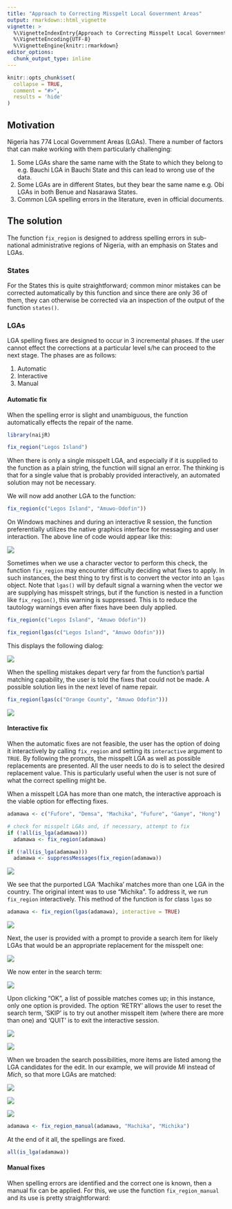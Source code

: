 ---
title: "Approach to Correcting Misspelt Local Government Areas"
output: rmarkdown::html_vignette
vignette: >
  %\VignetteIndexEntry{Approach to Correcting Misspelt Local Government Areas}
  %\VignetteEncoding{UTF-8}
  %\VignetteEngine{knitr::rmarkdown}
editor_options: 
  chunk_output_type: inline
---

```{r, include = FALSE}
knitr::opts_chunk$set(
  collapse = TRUE,
  comment = "#>",
  results = 'hide'
)
```

## Motivation
Nigeria has 774 Local Government Areas (LGAs). There a number of factors that can make working with them particularly challenging:

1. Some LGAs share the same name with the State to which they belong to e.g. Bauchi LGA in Bauchi State and this can lead to wrong use of the data.
2. Some LGAs are in different States, but they bear the same name e.g. Obi LGAs in both Benue and Nasarawa States.
3. Common LGA spelling errors in the literature, even in official documents. 

## The solution
The function `fix_region` is designed to address spelling errors in sub-national administrative regions of Nigeria, with an emphasis on States and LGAs. 

### States
For the States this is quite straightforward; common minor mistakes can be corrected automatically by this function and since there are only 36 of them, they can otherwise be corrected via an inspection of the output of the function `states()`.

### LGAs
LGA spelling fixes are designed to occur in 3 incremental phases. If the user cannot effect the corrections at a particular level s/he can proceed to the next stage. The phases are as follows:

1. Automatic
2. Interactive
3. Manual

#### Automatic fix 
When the spelling error is slight and unambiguous, the function automatically effects the repair of the name. 

```{r, error = TRUE}
library(naijR)

fix_region("Legos Island")
```

When there is only a single misspelt LGA, and especially if it is supplied to the function as a plain string, the function will signal an error. The thinking is that for a single value that is probably provided interactively, an automated solution may not be necessary.

We will now add another LGA to the function:

```{r}
fix_region(c("Legos Island", "Amuwo-Odofin"))
```

On Windows machines and during an interactive R session, the function preferentially utilizes the native graphics interface for messaging and user interaction. The above line of code would appear like this:

![](img/interactive-1.png)

Sometimes when we use a character vector to perform this check, the function `fix_region` may encounter difficulty deciding what fixes to apply. In such instances, the best thing to try first is to convert the vector into an `lgas` object. Note that `lgas()` will by default signal a warning when the vector we are supplying has misspelt strings, but if the function is nested in a function like `fix_region()`, this warning is suppressed. This is to reduce the tautology warnings even after fixes have been duly applied.

```{r, error = TRUE}
fix_region(c("Legos Island", "Amuwo Odofin"))
```


```{r, eval = FALSE}
fix_region(lgas(c("Legos Island", "Amuwo Odofin")))
```

This displays the following dialog:

![](img/interactive-2.png)

When the spelling mistakes depart very far from the function's partial matching capability, the user is told the fixes that could not be made. A possible solution lies in the next level of name repair.

```{r, eval = FALSE}
fix_region(lgas(c("Orange County", "Amuwo Odofin")))
```

![](img/interactive-3.png)

#### Interactive fix
When the automatic fixes are not feasible, the user has the option of doing it interactively by calling `fix_region` and setting its `interactive` argument to `TRUE`. By following the prompts, the misspelt LGA as well as possible replacements are presented. All the user needs to do is to select the desired replacement value. This is particularly useful when the user is not sure of what the correct spelling might be.

When a misspelt LGA has more than one match, the interactive approach is the viable option for effecting fixes.

```{r, eval = 1}
adamawa <- c("Fufore", "Demsa", "Machika", "Fufure", "Ganye", "Hong")

# check for misspelt LGAs and, if necessary, attempt to fix
if (!all(is_lga(adamawa)))
  adamawa <- fix_region(adamawa)
```

```{r, include = FALSE}
if (!all(is_lga(adamawa)))
  adamawa <- suppressMessages(fix_region(adamawa))
```

![](img/interactive-4.png)

We see that the purported LGA 'Machika' matches more than one LGA in the country. The original intent was to use "Michika". To address it, we run `fix_region` interactively. This method of the function is for class `lgas` so

```{r, eval=FALSE}
adamawa <- fix_region(lgas(adamawa), interactive = TRUE)
```

![](img/interactive-5.png)


Next, the user is provided with a prompt to provide a search item for likely LGAs that would be an appropriate replacement for the misspelt one:

![](img/interactive-6.png)

We now enter in the search term:

![](img/interactive-7.png)

Upon clicking "OK", a list of possible matches comes up; in this instance, only one option is provided. The option 'RETRY' allows the user to reset the search term, 'SKIP' is to try out another misspelt item (where there are more than one) and 'QUIT' is to exit the interactive session.

![](img/interactive-8.png)

![](img/interactive-9.png)

When we broaden the search possibilities, more items are listed among the LGA candidates for the edit. In our example, we will provide *Mi* instead of *Mich*, so that more LGAs are matched:

![](img/interactive-10.png)

![](img/interactive-11.png)

![](img/interactive-12.png)

```{r manual-fix, include=FALSE}
adamawa <- fix_region_manual(adamawa, "Machika", "Michika")
```

At the end of it all, the spellings are fixed.

```{r, results = 'markup'}
all(is_lga(adamawa))
```

#### Manual fixes
When spelling errors are identified and the correct one is known, then a manual fix can be applied. For this, we use the function `fix_region_manual` and its use is pretty straightforward:


```{r manual-fix, eval = FALSE}
```
